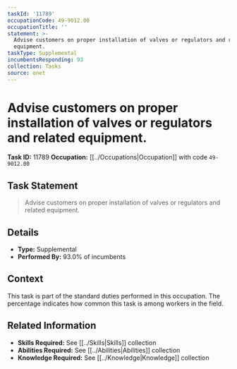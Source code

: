 ```yaml
---
taskId: '11789'
occupationCode: 49-9012.00
occupationTitle: ''
statement: >-
  Advise customers on proper installation of valves or regulators and related
  equipment.
taskType: Supplemental
incumbentsResponding: 93
collection: Tasks
source: onet
---
```

# Advise customers on proper installation of valves or regulators and related equipment.

**Task ID:** 11789
**Occupation:** [[../Occupations|Occupation]] with code `49-9012.00`

## Task Statement

> Advise customers on proper installation of valves or regulators and related equipment.

## Details

- **Type:** Supplemental
- **Performed By:** 93.0% of incumbents

## Context

This task is part of the standard duties performed in this occupation. The percentage indicates how common this task is among workers in the field.

## Related Information

- **Skills Required:** See [[../Skills|Skills]] collection
- **Abilities Required:** See [[../Abilities|Abilities]] collection
- **Knowledge Required:** See [[../Knowledge|Knowledge]] collection
